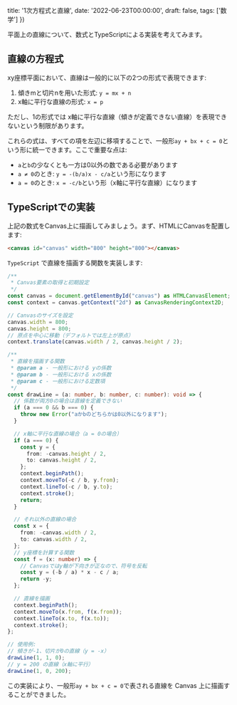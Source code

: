 
  title: '1次方程式と直線',
  date: '2022-06-23T00:00:00',
  draft: false,
  tags: ['数学']
})

平面上の直線について、数式とTypeScriptによる実装を考えてみます。

## 直線の方程式

xy座標平面において、直線は一般的に以下の2つの形式で表現できます:

1. 傾きmと切片nを用いた形式: `y = mx + n`
2. x軸に平行な直線の形式: `x = p`

ただし、1の形式では x軸に平行な直線（傾きが定義できない直線）を表現できないという制限があります。

これらの式は、すべての項を左辺に移項することで、一般形`ay + bx + c = 0`という形に統一できます。ここで重要な点は:

- `a`と`b`の少なくとも一方は0以外の数である必要があります
- `a ≠ 0`のとき: `y = -(b/a)x - c/a`という形になります
- `a = 0`のとき: `x = -c/b`という形（x軸に平行な直線）になります

## TypeScriptでの実装

上記の数式をCanvas上に描画してみましょう。まず、HTMLにCanvasを配置します:

```html
<canvas id="canvas" width="800" height="800"></canvas>
```

`TypeScript` で直線を描画する関数を実装します:

```ts
/**
 * Canvas要素の取得と初期設定
 */
const canvas = document.getElementById("canvas") as HTMLCanvasElement;
const context = canvas.getContext("2d") as CanvasRenderingContext2D;

// Canvasのサイズを設定
canvas.width = 800;
canvas.height = 800;
// 原点を中心に移動（デフォルトでは左上が原点）
context.translate(canvas.width / 2, canvas.height / 2);

/**
 * 直線を描画する関数
 * @param a - 一般形における yの係数
 * @param b - 一般形における xの係数
 * @param c - 一般形における定数項
 */
const drawLine = (a: number, b: number, c: number): void => {
  // 係数が両方0の場合は直線を定義できない
  if (a === 0 && b === 0) {
    throw new Error("aかbのどちらかは0以外になります");
  }

  // x軸に平行な直線の場合（a = 0の場合）
  if (a === 0) {
    const y = {
      from: -canvas.height / 2,
      to: canvas.height / 2,
    };
    context.beginPath();
    context.moveTo(-c / b, y.from);
    context.lineTo(-c / b, y.to);
    context.stroke();
    return;
  }

  // それ以外の直線の場合
  const x = {
    from: -canvas.width / 2,
    to: canvas.width / 2,
  };
  // y座標を計算する関数
  const f = (x: number) => {
    // Canvasではy軸が下向きが正なので、符号を反転
    const y = (-b / a) * x - c / a;
    return -y;
  };

  // 直線を描画
  context.beginPath();
  context.moveTo(x.from, f(x.from));
  context.lineTo(x.to, f(x.to));
  context.stroke();
};

// 使用例:
// 傾きが-1、切片が0の直線（y = -x）
drawLine(1, 1, 0);
// y = 200 の直線（x軸に平行）
drawLine(1, 0, 200);
```

この実装により、一般形`ay + bx + c = 0`で表される直線を Canvas 上に描画することができました。